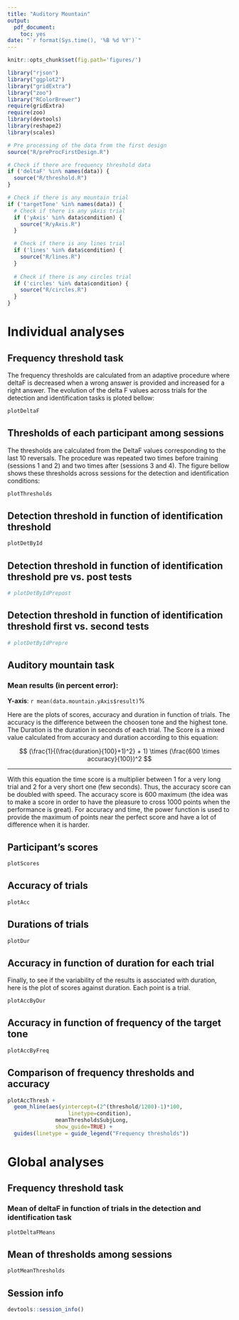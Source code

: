 ```yaml
---
title: "Auditory Mountain"
output:
  pdf_document:
    toc: yes
date: "`r format(Sys.time(), '%B %d %Y')`"
---
```


```r
knitr::opts_chunk$set(fig.path='figures/')
```

```r
library("rjson")
library("ggplot2")
library("gridExtra")
library("zoo")
library("RColorBrewer")
require(gridExtra)
require(zoo)
library(devtools)
library(reshape2)
library(scales)
```

```r
# Pre processing of the data from the first design
source("R/preProcFirstDesign.R")
```

```r
# Check if there are frequency threshold data
if ('deltaF' %in% names(data)) {
  source("R/threshold.R")
}
```

```r
# Check if there is any mountain trial
if ('targetTone' %in% names(data)) {
  # Check if there is any yAxis trial
  if ('yAxis' %in% data$condition) {
    source("R/yAxis.R")
  }

  # Check if there is any lines trial
  if ('lines' %in% data$condition) {
    source("R/lines.R")
  }
  
  # Check if there is any circles trial
  if ('circles' %in% data$condition) {
    source("R/circles.R")
  }
}
```

# Individual analyses

## Frequency threshold task

The frequency thresholds are calculated from an adaptive procedure where deltaF is decreased when a wrong answer is provided and increased for a right answer. The evolution of the delta F values across trials for the detection and identification tasks is ploted bellow:

```r

plotDeltaF

```

## Thresholds of each participant among sessions

The thresholds are calculated from the DeltaF values corresponding to the last 10 reversals. The procedure was repeated two times before training (sessions 1 and 2) and two times after (sessions 3 and 4). The figure bellow shows these thresholds across sessions for the detection and identification conditions:    

```r

plotThresholds

```

## Detection threshold in function of identification threshold

```r

plotDetById

```

## Detection threshold in function of identification threshold pre vs. post tests

```r

# plotDetByIdPrepost

```

## Detection threshold in function of identification threshold first vs. second tests

```r

# plotDetByIdPrepre

```

## Auditory mountain task

### Mean results (in percent error):

**Y-axis**: `r mean(data.mountain.yAxis$result)`%

Here are the plots of scores, accuracy and duration in function of trials. The accuracy is the difference between the choosen tone and the highest tone. The Duration is the duration in seconds of each trial. The Score is a mixed value calculated from accuracy and duration according to this equation:

$$ (\frac{1}{(\frac{duration}{100}+1)^2} + 1) \times (\frac{600 \times accuracy}{100})^2 $$

***

With this equation the time score is a multiplier between 1 for a very long trial and 2 for a very short one (few seconds). Thus, the accuracy score can be doubled with speed. The accuracy score is 600 maximum (the idea was to make a score in order to have the pleasure to cross 1000 points when the performance is great). For accuracy and time, the power function is used to provide the maximum of points near the perfect score and have a lot of difference when it is harder.

## Participant's scores

```r

plotScores

```

## Accuracy of trials

```r

plotAcc

```

## Durations of trials

```r

plotDur

```

## Accuracy in function of duration for each trial

Finally, to see if the variability of the results is associated with duration, here is the plot of scores against duration. Each point is a trial.

```r

plotAccByDur

```

## Accuracy in function of frequency of the target tone

```r

plotAccByFreq

```

## Comparison of frequency thresholds and accuracy

```r

plotAccThresh +
  geom_hline(aes(yintercept=(2^(threshold/1200)-1)*100,
                   linetype=condition),
               meanThresholdsSubjLong,
               show_guide=TRUE) +
  guides(linetype = guide_legend("Frequency thresholds"))

```


# Global analyses

## Frequency threshold task

### Mean of deltaF in function of trials in the detection and identification task

```r

plotDeltaFMeans

```

## Mean of thresholds among sessions

```r

plotMeanThresholds

```

## Session info

```r
devtools::session_info()
```
  